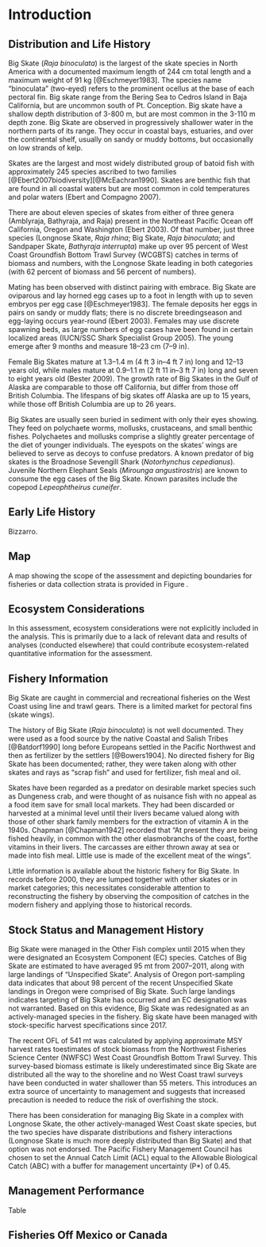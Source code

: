 <!-- ***********INTRODUCTION SECTION*************************************** -->

# Introduction


## Distribution and Life History

Big Skate (*Raja binoculata*) is the largest of the skate species in North America with a documented maximum length of 244 cm total length and a maximum weight of 91 kg [@Eschmeyer1983].  The species name “binoculata” (two-eyed) refers to the prominent ocellus at the base of each pectoral fin. Big skate range from the Bering Sea to Cedros Island in Baja California, but are uncommon south of Pt. Conception. Big skate have a shallow depth distribution of 3-800 m, but are most common in the 3-110 m depth zone. Big Skate are observed in progressively shallower water in the northern parts of its range.  They occur in coastal bays, estuaries, and over the continental shelf, usually on sandy or muddy bottoms, but occasionally on low strands of kelp.

Skates are the largest and most widely distributed group of batoid fish with approximately 245 species ascribed to two families [@Ebert2007biodiversity][@McEachran1990]. Skates are benthic fish that are found in all coastal waters but are most common in cold temperatures and polar waters (Ebert and Compagno 2007).

There are about eleven species of skates from either of three genera (Amblyraja, Bathyraja, and Raja) present in the Northeast Pacific Ocean off California, Oregon and Washington (Ebert 2003). Of that number, just three species (Longnose Skate, *Raja rhina*; Big Skate, *Raja binoculata*; and Sandpaper Skate, *Bathyraja interrupta*) make up over 95 percent of West Coast Groundfish Bottom Trawl Survey (WCGBTS) catches in terms of biomass and numbers, with the Longnose Skate leading in both categories (with 62 percent of biomass and 56 percent of numbers).

Mating has been observed with distinct pairing with embrace. Big Skate are oviparous and lay horned egg cases up to a foot in length with up to seven embryos per egg case [@Eschmeyer1983]. The female deposits her eggs in pairs on sandy or muddy flats; there is no discrete breedingseason and egg-laying occurs year-round (Ebert 2003). Females may use discrete spawning beds, as large numbers of egg cases have been found in certain localized areas (IUCN/SSC Shark Specialist Group 2005). The young emerge after 9 months and measure 18–23 cm (7–9 in).

Female Big Skates mature at 1.3–1.4 m (4 ft 3 in–4 ft 7 in) long and 12–13 years old, while males mature at 0.9–1.1 m (2 ft 11 in–3 ft 7 in) long and seven to eight years old (Bester 2009). The growth rate of Big Skates in the Gulf of Alaska are comparable to those off California, but differ from those off British Columbia. The lifespans of big skates off Alaska are up to 15 years, while those off British Columbia are up to 26 years.

Big Skates are usually seen buried in sediment with only their eyes showing. They feed on polychaete worms, mollusks, crustaceans, and small benthic fishes. Polychaetes and mollusks comprise a slightly greater percentage of the diet of younger individuals. The eyespots on the skates' wings are believed to serve as decoys to confuse predators.  A known predator of big skates is the Broadnose Sevengill Shark (*Notorhynchus cepedianus*).  Juvenile Northern Elephant Seals (*Mirounga angustirostris*) are known to consume the egg cases of the Big Skate. Known parasites include the copepod *Lepeophtheirus cuneifer*.


## Early Life History

Bizzarro.

## Map
A map showing the scope of the assessment and depicting boundaries for fisheries or data collection strata is provided in Figure \ref{fig:boundary_map}.

## Ecosystem Considerations
In this assessment, ecosystem considerations were not explicitly included in the analysis.  This is primarily due to a lack of relevant data and results of analyses (conducted elsewhere) that could contribute ecosystem-related quantitative information for the assessment.


## Fishery Information

Big Skate are caught in commercial and recreational fisheries on the West Coast using line and trawl gears. There is a limited market for pectoral fins (skate wings).

The history of Big Skate (*Raja binoculata*) is not well documented.  They were used as a food source by the native Coastal and Salish Tribes [@Batdorf1990] long before Europeans settled in the Pacific Northwest and then as fertilizer by the settlers [@Bowers1904].  No directed fishery for Big Skate has been documented; rather, they were taken along with other skates and rays as "scrap fish" and used for fertilizer, fish meal and oil.

Skates have been regarded as a predator on desirable market species such as Dungeness crab, and were thought of as nuisance fish with no appeal as a food item save for small local markets. They had been discarded or harvested at a minimal level until their livers became valued along with those of other
shark family members for the extraction of vitamin A in the 1940s.  Chapman [@Chapman1942] recorded that “At present they are being fished heavily, in common with the other elasmobranchs of the coast, forthe vitamins in their livers. The carcasses are either thrown away at sea or made into fish meal.  Little use is made of the excellent meat of the wings”.

Little information is available about the historic fishery for Big Skate.  In records before 2000, they are lumped together with other skates or in market categories; this necessitates considerable attention to reconstructing the fishery by observing the composition of catches in the modern fishery and applying those to historical records.


## Stock Status and Management History

Big Skate were managed in the Other Fish complex until 2015 when they were designated an Ecosystem Component (EC) species.  Catches of Big Skate are estimated to have averaged 95 mt from 2007–2011, along with large landings of "Unspecified Skate".  Analysis of Oregon port-sampling data indicates that about 98 percent of the recent Unspecified Skate landings in Oregon were comprised of Big Skate. Such large landings indicates targeting of Big Skate has occurred and an EC designation was not warranted. Based on this evidence, Big Skate was redesignated as an actively-managed species in the fishery. Big skate have been managed with stock-specific harvest specifications since 2017.

The recent OFL of 541 mt was calculated by applying approximate MSY harvest rates toestimates of stock biomass from the Northwest Fisheries Science Center (NWFSC) West Coast Groundfish Bottom Trawl Survey. This survey-based biomass estimate is likely underestimated since Big Skate are distributed all the way to the shoreline and no West Coast trawl surveys have been conducted in water shallower than 55 meters. This introduces an extra source of uncertainty to management and suggests that increased precaution is needed to reduce the risk of overfishing the stock. 

There has been consideration for managing Big Skate in a complex with Longnose Skate, the other actively-managed West Coast skate species, but the two species have disparate distributions and fishery interactions (Longnose Skate is much more deeply distributed than Big Skate) and that option was not endorsed. The Pacific Fishery Management Council has chosen to set the Annual Catch Limit (ACL) equal to the Allowable Biological Catch (ABC) with a buffer for management uncertainty (P*) of 0.45.

## Management Performance

Table \ref{tab:mnmgt_perform}


## Fisheries Off Mexico or Canada

